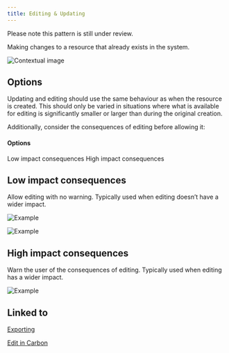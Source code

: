 ```yaml
---
title: Editing & Updating
---
```



<InlineNotification kind="warning">

  Please note this pattern is still under review.
  
</InlineNotification>

<PageDescription>

Making changes to a resource that already exists in the system.

</PageDescription>

<Row>
  <Column colLg={8}>

![Contextual image](images/0.png)

  </Column>
</Row>

## Options

Updating and editing should use the same behaviour as when the resource is
created. This should only be varied in situations where what is available
for editing is significantly smaller or larger than during the original
creation.

Additionally, consider the consequences of editing before allowing it:

#### Options

<AnchorLinks>
  <AnchorLink>Low impact consequences</AnchorLink>
  <AnchorLink>High impact consequences</AnchorLink>
</AnchorLinks>

## Low impact consequences

Allow editing with no warning. Typically used when editing doesn’t have a wider impact.

<Row>
 <Column colLg={8}>

![Example](images/1.png)

 </Column>
</Row>
<Row>
 <Column colLg={8}>

![Example](images/2.png)

 </Column>
</Row>

## High impact consequences

Warn the user of the consequences of editing. Typically used when editing has a wider impact.

<Row>
 <Column colLg={8}>

![Example](images/3.png)

 </Column>
</Row>

## Linked to

[Exporting](exporting)

<p>
 <a href="https://www.carbondesignsystem.com/patterns/common-actions#edit">
  Edit in Carbon <Launch16 fill="currentColor" style="vertical-align:middle"/>
 </a>
</p>
